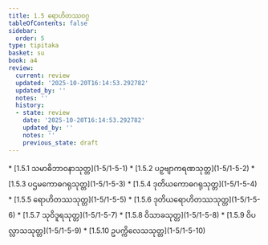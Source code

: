 ```yaml
---
title: 1.5 ရောဟိတဿဝဂ္ဂ
tableOfContents: false
sidebar:
  order: 5
type: tipitaka
basket: su
book: a4
review:
  current: review
  updated: '2025-10-20T16:14:53.292782'
  updated_by: ''
  notes: ''
  history:
  - state: review
    date: '2025-10-20T16:14:53.292782'
    updated_by: ''
    notes: ''
    previous_state: draft
---
```



<DynamicBreadcrumb />


<ReviewStatus review={frontmatter.review} showDetails={true} />

<HypothesisAnnotation frontmatter={frontmatter} />



<TableOfContents book="a4" section="1.5">
* [1.5.1 သမာဓိဘာဝနာသုတ္တ](1-5/1-5-1)
* [1.5.2 ပဉှဗျာကရဏသုတ္တ](1-5/1-5-2)
* [1.5.3 ပဌမကောဓဂရုသုတ္တ](1-5/1-5-3)
* [1.5.4 ဒုတိယကောဓဂရုသုတ္တ](1-5/1-5-4)
* [1.5.5 ရောဟိတဿသုတ္တ](1-5/1-5-5)
* [1.5.6 ဒုတိယရောဟိတဿသုတ္တ](1-5/1-5-6)
* [1.5.7 သုဝိဒူရသုတ္တ](1-5/1-5-7)
* [1.5.8 ဝိသာခသုတ္တ](1-5/1-5-8)
* [1.5.9 ဝိပလ္လာသသုတ္တ](1-5/1-5-9)
* [1.5.10 ဥပက္ကိလေသသုတ္တ](1-5/1-5-10)
</TableOfContents>